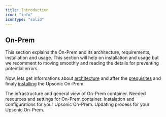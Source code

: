 ```yaml
---
title: Introduction
icon: "info"
iconType: "solid"
---
```



## On-Prem

This section explains the On-Prem and its architecture, requirements, installation and usage. This section will help on installation and usage but we recomment to moving smoothly and reading the details for preventing potential errors.

Now, lets get informations about [architecture](/on-prem/getting_started/architecture) and after the [prequisites](/on-prem/getting_started/requirements_and_prerequisites) and finaly [installing](/on-prem/getting_started/install_on_prem) the Upsonic On-Prem.


<CardGroup cols={2}>
<Card title="Architecture" icon="lightbulb" iconType="duotone" color="#ca8b04" href="/on-prem/getting_started/architecture">
  The infrastructure and general view of On-Prem container.
</Card>
<Card title="Prerequisites" icon="book" iconType="duotone" color="#74C0FC" href="/on-prem/getting_started/requirements_and_prerequisites">
  Needed resources and settings for On-Prem container.
</Card>
<Card title="Install On-Prem" icon="download" iconType="duotone" color="#01EE8A" href="/on-prem/getting_started/install_on_prem">
  Instalation and configurations for your Upsonic On-Prem.
</Card>
<Card title="Update On-Prem" icon="arrows-rotate" iconType="duotone" href="/on-prem/getting_started/update_on_prem">
  Updating process for your Upsonic On-Prem.
</Card>
</CardGroup>

